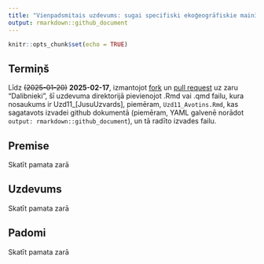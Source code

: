 ```yaml
---
title: "Vienpadsmitais uzdevums: sugai specifiski ekoģeogrāfiskie mainīgie"
output: rmarkdown::github_document
---
```


```r
knitr::opts_chunk$set(echo = TRUE)
```


## Termiņš

Līdz ~~(2025-01-20)~~ **2025-02-17**, izmantojot 
[fork](https://docs.github.com/en/pull-requests/collaborating-with-pull-requests/working-with-forks/fork-a-repo) 
un [pull request](https://docs.github.com/en/pull-requests/collaborating-with-pull-requests/proposing-changes-to-your-work-with-pull-requests/creating-a-pull-request-from-a-fork) uz zaru "Dalibnieki", 
šī uzdevuma direktorijā pievienojot .Rmd vai .qmd failu, kura nosaukums ir 
Uzd11_[JusuUzvards], piemēram, `Uzd11_Avotins.Rmd`, kas sagatavots izvadei github 
dokumentā (piemēram, YAML galvenē norādot `output: rmarkdown::github_document`), 
un tā radīto izvades failu.

## Premise

Skatīt pamata zarā


## Uzdevums

Skatīt pamata zarā

## Padomi

Skatīt pamata zarā